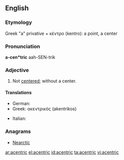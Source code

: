 ==English==

===Etymology===
Greek "a" privative + κέντρο (kentro): a point, a center

===Pronunciation===
'''a-cen*tric'''
aah-SEN-trik

===Adjective===
{{head|en|adjective}}

# Not [[center]]ed; without a center.

====Translations====
{{trans-top|without a center}}
* German: {{t|de|azentrisch}}
* Greek: ακεντρικός (akentrikos)
{{trans-mid}}
* Italian: {{t-|it|acentrico}}
{{trans-bottom}}

===Anagrams===
* [[Nearctic#English|Nearctic]]

[[ar:acentric]]
[[el:acentric]]
[[id:acentric]]
[[ta:acentric]]
[[vi:acentric]]